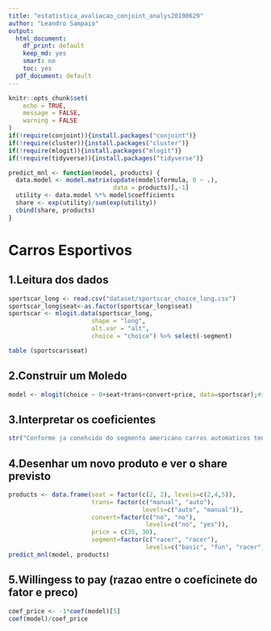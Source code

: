 ```yaml
---
title: "estatistica_avaliacao_conjoint_analys20190629"
author: "Leandro Sampaio"
output:
  html_document: 
    df_print: default
    keep_md: yes
    smart: no
    toc: yes
  pdf_document: default
---
```


```r
knitr::opts_chunk$set(
	echo = TRUE,
	message = FALSE,
	warning = FALSE
)
if(!require(conjoint)){install.packages("conjoint")}
if(!require(cluster)){install.packages("cluster")}
if(!require(mlogit)){install.packages("mlogit")}
if(!require(tidyverse)){install.packages("tidyverse")}

predict_mnl <- function(model, products) {  
  data.model <- model.matrix(update(model$formula, 0 ~ .), 
                             data = products)[,-1]  
  utility <- data.model %*% model$coefficients 
  share <- exp(utility)/sum(exp(utility))  
  cbind(share, products)
}
```
# Carros Esportivos

## 1.Leitura dos dados
```r
sportscar_long <- read.csv("dataset/sportscar_choice_long.csv")
sportscar_long$seat<-as.factor(sportscar_long$seat)
sportscar <- mlogit.data(sportscar_long,
                       shape = "long", 
                       alt.var = "alt",
                       choice = "choice") %>% select(-segment)

table (sportscar$seat)
```

## 2.Construir um Moledo

```r
model <- mlogit(choice ~ 0+seat+trans+convert+price, data=sportscar);#summary(model)
```

## 3.Interpretar os coeficientes 

```r
str("Conforme ja conehcido do segmento americano carros automaticos tendem a ser sginificativos para o modelo tendo a preferencia do publico norte americano, outro fator importante e o preco que ajuda nas vendas, tambem existe uma preferencia pelo modelo com 5 lugares, contudo isso comparado ao modelo nulo que no caso e de 2 lugares. Também há uma prefenrecia por modelos converciveis")
```

## 4.Desenhar um novo produto e ver o share previsto
```r
products <- data.frame(seat = factor(c(2, 2), levels=c(2,4,5)), 
                       trans= factor(c("manual", "auto"), 
                                     levels=c("auto", "manual")),
                       convert=factor(c("no", "no"), 
                                      levels=c("no", "yes")), 
                       price = c(35, 30), 
                       segment=factor(c("racer", "racer"), 
                                      levels=c("basic", "fun", "racer")))
predict_mnl(model, products)
```

## 5.Willingess to pay (razao entre o coeficinete do fator e preco)
```r
coef_price <- -1*coef(model)[5]
coef(model)/coef_price
```







